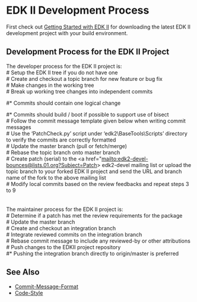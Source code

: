 =EDK II Development Process=

First check out [[Getting Started with EDK II]] for downloading the latest EDK II development project with your build environment.   



=='''Development Process for the EDK II Project'''==
The developer process for the EDK II project is:<BR>
#	Setup the EDK II tree if you do not have one<BR>
#	Create and checkout a topic branch for new feature or bug fix<BR>
#	Make changes in the working tree<BR>
#	Break up working tree changes into independent commits
#*       Commits should contain one logical change
#*       Commits should build / boot if possible to support use of bisect<BR>
#	Follow the commit message template given below when writing commit messages<BR>
#	Use the ‘PatchCheck.py’ script under ‘edk2\BaseTools\Scripts’ directory to verify the commits are correctly formatted<BR>
#	Update the master branch (pull or fetch/merge)<BR>
#	Rebase the topic branch onto master branch<BR>
#	Create patch (serial) to the <a href="mailto:edk2-devel-bounces@lists.01.org?Subject=Patch> edk2-devel </a> mailing list or upload the topic branch to your forked EDK II project and send the URL and branch name of the fork to the above mailing list<BR>
#	Modify local commits based on the review feedbacks and repeat steps 3 to 9<BR>

<BR>
<BR>
The maintainer process for the EDK II project is:<BR>
#	Determine if a patch has met the review requirements for the package<BR>
#	Update the master branch<BR>
#	Create and checkout an integration branch<BR>
#	Integrate reviewed commits on the integration branch<BR>
#	Rebase commit message to include any reviewed-by or other attributions<BR>
#	Push changes to the EDKII project repository<BR>
#*	Pushing the integration branch directly to origin/master is preferred<BR>

=='''See Also'''==
* [[Commit-Message-Format]]
* [[Code-Style]]
